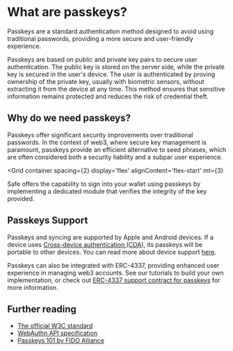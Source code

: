 
# What are passkeys?

Passkeys are a standard authentication method designed to avoid using traditional passwords, providing a more secure and user-friendly experience.

Passkeys are based on public and private key pairs to secure user authentication. The public key is stored on the server side, while the private key is secured in the user's device. The user is authenticated by proving ownership of the private key, usually with biometric sensors, without extracting it from the device at any time. This method ensures that sensitive information remains protected and reduces the risk of credential theft.

## Why do we need passkeys?

Passkeys offer significant security improvements over traditional passwords. In the context of web3, where secure key management is paramount, passkeys provide an efficient alternative to seed phrases, which are often considered both a security liability and a subpar user experience.

<Grid
  container
  spacing={2}
  display='flex'
  alignContent='flex-start'
  mt={3}
>
  <Grid item xs={12} md={4}>
    <CustomCard
      title={'Key management'}
      description={'Passkeys eliminate the need for users to store seed phrases securely. They ensure the user\'s private key remains secure even if a server is compromised.'}
      url=""
      newTab={false}
    />
  </Grid>
  <Grid item xs={12} md={4}>
    <CustomCard
      title={'User experience'}
      description={'Passkeys streamline the authentication process by allowing users to sign in to accounts with a biometric sensor, pin, or gesture.'}
      url=""
      newTab={false}
    />
  </Grid>
  <Grid item xs={12} md={4}>
    <CustomCard
      title={'Resilience'}
      description={'Passkeys are stored in a device secure element, ensuring they can not be easily accessible to the internet. They can also be synced across multiple devices.'}
      url=""
      newTab={false}
    />
  </Grid>
</Grid>

Safe offers the capability to sign into your wallet using passkeys by implementing a dedicated module that verifies the integrity of the key provided.

## Passkeys Support

Passkeys and syncing are supported by Apple and Android devices. If a device uses [Cross-device authentication (CDA)](https://passkeys.dev/docs/reference/terms/#cross-device-authentication-cda), its passkeys will be portable to other devices. You can read more about device support [here](https://passkeys.dev/device-support/#matrix). 

Passkeys can also be integrated with ERC-4337, providing enhanced user experience in managing web3 accounts. See our tutorials to build your own implementation, or check out [ERC-4337 support contract for passkeys](https://github.com/safe-global/safe-modules/tree/main/modules/passkey/contracts/4337) for more information.

## Further reading

- [The official W3C standard](https://www.w3.org/TR/webauthn)
- [WebAuthn API specification](https://webauthn.wtf/how-it-works/basics)
- [Passkeys 101 by FIDO Alliance](https://fidoalliance.org/passkeys)
